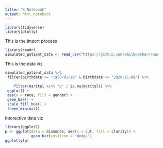 ```yaml
---
title: "R Notebook"
output: html_notebook
---
```


```r
library(tidyverse)
library(plotly)
```

This is the import process

```r
library(readr)
simulated_patient_data <- read_csv("https://github.com/philbowsher/Foundation-of-the-R-Workflow-workshop-2019-09-06/raw/master/Examples/data/simulated_patient_data.csv")

```

This is the data viz

```r
simulated_patient_data %>%
 filter(birthdate >= "1950-01-19" & birthdate <= "2020-11-09") %>%
 
    filter(marital %in% "S" | is.na(marital)) %>%
 ggplot() +
 aes(x = race, fill = gender) +
 geom_bar() +
 scale_fill_hue() +
 theme_minimal()
```

Interactive data viz

```r
library(ggplot2)
p <- ggplot(data = diamonds, aes(x = cut, fill = clarity)) +
            geom_bar(position = "dodge")
ggplotly(p)
```
